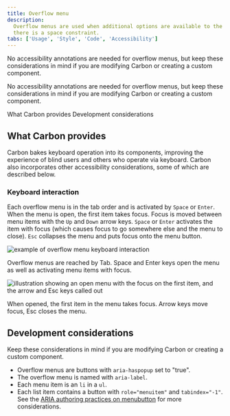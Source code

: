 ```yaml
---
title: Overflow menu
description:
  Overflow menus are used when additional options are available to the user and
  there is a space constraint.
tabs: ['Usage', 'Style', 'Code', 'Accessibility']
---
```


<PageDescription>

No accessibility annotations are needed for overflow menus, but keep these
considerations in mind if you are modifying Carbon or creating a custom
component.

</PageDescription>

<PageDescription>

No accessibility annotations are needed for overflow menus, but keep these
considerations in mind if you are modifying Carbon or creating a custom
component.

</PageDescription>

<AnchorLinks>

<AnchorLink>What Carbon provides</AnchorLink>
<AnchorLink>Development considerations</AnchorLink>

</AnchorLinks>

## What Carbon provides

Carbon bakes keyboard operation into its components, improving the experience of
blind users and others who operate via keyboard. Carbon also incorporates other
accessibility considerations, some of which are described below.

### Keyboard interaction

Each overflow menu is in the tab order and is activated by `Space` or `Enter`.
When the menu is open, the first item takes focus. Focus is moved between menu
items with the `Up` and `Down` arrow keys. `Space` or `Enter` activates the item
with focus (which causes focus to go somewhere else and the menu to close).
`Esc` collapses the menu and puts focus onto the menu button.

<Row>
<Column colLg={8}>

![example of overflow menu keyboard interaction](images/overflow-menu-accessibility-1.png)

<Caption>
  Overflow menus are reached by Tab. Space and Enter keys open the menu as well
  as activating menu items with focus.
</Caption>

</Column>
</Row>

<Row>
<Column colLg={8}>

![illustration showing an open menu with the focus on the first item, and the arrow and Esc keys called out](images/overflow-menu-accessibility-2.png)

<Caption>
  When opened, the first item in the menu takes focus. Arrow keys move focus,
  Esc closes the menu.
</Caption>

</Column>
</Row>

## Development considerations

Keep these considerations in mind if you are modifying Carbon or creating a
custom component.

- Overflow menus are buttons with `aria-haspopup` set to "true".
- The overflow menu is named with `aria-label`.
- Each menu item is an `li` in a `ul`.
- Each list item contains a button with `role="menuitem"` and `tabindex="-1"`.
  See the
  [ARIA authoring practices on menubutton](https://w3c.github.io/aria-practices/#menubutton)
  for more considerations.
